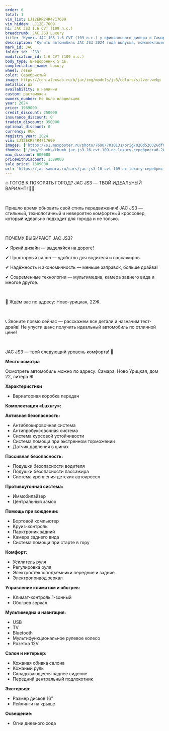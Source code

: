 ```yaml
---
order: 6
total: 1
vin_list: LJ12EKR24R4717609
vin_hidden: LJ12E-7609
h1: JAC JS3 1.6 CVT (109 л.с.)
breadcrumb: JAC JS3 Luxury
title: 'Купить JAC JS3 1.6 CVT (109 л.с.) у официального дилера в Самаре'
description: 'Купить автомобиль JAC JS3 2024 года выпуска, комплектация Luxury, цвет - Серебристый, двигатель - 1.6 CVT (109 л.с.) у официального дилера в г. Самара. Стоимость данного автомобиля JAC JS3 – 1389000'
mark_id: JAC
folder_id: 'JS3'
modification_id: 1.6 CVT (109 л.с.)
body_type: Внедорожник 5 дв.
complectation_name: Luxury
wheel: левый
color: Серебристый
image: https://cdn.alexsab.ru/b/jac/img/models/js3/colors/silver.webp
metallic: да
availability: в наличии
custom: растаможен
owners_number: Не было владельцев
year: 2024
price: 1989000
credit_discount: 250000
insurance_discount: 0
tradein_discount: 350000
optional_discount: 0
currency: RUR
registry_year: 2024
vin: LJ12EKR24R4717609
images: ['https://s1.maxposter.ru/photo/7690/7018131/orig/020d520326df0498eceda733894247a6.jpg?sid=14&148e7f367a337739a455c00a565caca1', 'https://s1.maxposter.ru/photo/7690/7018131/orig/8a5ee6b358ade1c0073ce3cb9c16edd0.jpg?sid=14&148e7f367a337739a455c00a565caca1', 'https://s1.maxposter.ru/photo/7690/7018131/orig/0b1925607f501b842f7de2318a519153.jpg?sid=14&148e7f367a337739a455c00a565caca1', 'https://s1.maxposter.ru/photo/7690/7018131/orig/5ec6ca6ff5479e83d41f1c9b5d495b71.jpg?sid=14&148e7f367a337739a455c00a565caca1', 'https://s1.maxposter.ru/photo/7690/7018131/orig/c21cdae5cb01d848fddfd27c24a030ef.jpg?sid=14&148e7f367a337739a455c00a565caca1', 'https://s1.maxposter.ru/photo/7690/7018131/orig/4a38460b707c0b9af0dbd644df7eebd7.jpg?sid=14&148e7f367a337739a455c00a565caca1', 'https://s1.maxposter.ru/photo/7690/7018131/orig/5ce8ecf16c979c1928e6892b9e4cbfa7.jpg?sid=14&148e7f367a337739a455c00a565caca1', 'https://s1.maxposter.ru/photo/7690/7018131/orig/123baf0b100f63e04535082f56e3dcea.jpg?sid=14&148e7f367a337739a455c00a565caca1', 'https://s1.maxposter.ru/photo/7690/7018131/orig/5578f0bdf0b209e4f030643f3a04865d.jpg?sid=14&148e7f367a337739a455c00a565caca1', 'https://s1.maxposter.ru/photo/7690/7018131/orig/ccfcedd16850775b1b6a84012b73df73.jpg?sid=14&148e7f367a337739a455c00a565caca1', 'https://s1.maxposter.ru/photo/7690/7018131/orig/93e686893875bf66c735ba27facbc31d.jpg?sid=14&148e7f367a337739a455c00a565caca1', 'https://s1.maxposter.ru/photo/7690/7018131/orig/042593e7347b72a9149bb2ce5d2c0bae.jpg?sid=14&148e7f367a337739a455c00a565caca1', 'https://s1.maxposter.ru/photo/7690/7018131/orig/9792159cfd4959ff9009c061afcb746d.jpg?sid=14&148e7f367a337739a455c00a565caca1', 'https://s1.maxposter.ru/photo/7690/7018131/orig/87ee914f5104beb9efdcb49a7dd952ac.jpg?sid=14&148e7f367a337739a455c00a565caca1', 'https://s1.maxposter.ru/photo/7690/7018131/orig/e5943c341814587cc1613702ddc93410.jpg?sid=14&148e7f367a337739a455c00a565caca1', 'https://s1.maxposter.ru/photo/7690/7018131/orig/5271f2c896a77b5f6c3ce8e71a379b90.jpg?sid=14&148e7f367a337739a455c00a565caca1', 'https://s1.maxposter.ru/photo/7690/7018131/orig/0016af2e552b22328eb0977e3aeafcba.jpg?sid=14&148e7f367a337739a455c00a565caca1', 'https://s1.maxposter.ru/photo/7690/7018131/orig/78999cd0fa823a152f32dd6b1db29c63.jpg?sid=14&148e7f367a337739a455c00a565caca1', 'https://s1.maxposter.ru/photo/7690/7018131/orig/843fbb53ae9dfcb3a3dc945d76f2f108.jpg?sid=14&148e7f367a337739a455c00a565caca1', 'https://s1.maxposter.ru/photo/7690/7018131/orig/7c81b7a9dec71d185fbdde818eb34033.jpg?sid=14&148e7f367a337739a455c00a565caca1', 'https://s1.maxposter.ru/photo/7690/7018131/orig/948b4735e238ed985a4b874f43e88f66.jpg?sid=14&148e7f367a337739a455c00a565caca1', 'https://s1.maxposter.ru/photo/7690/7018131/orig/50b26ee2fbe4467be7810bb73e4b961f.jpg?sid=14&148e7f367a337739a455c00a565caca1', 'https://s1.maxposter.ru/photo/7690/7018131/orig/ee7d4e16acb10440351fd6359637fcc6.jpg?sid=14&148e7f367a337739a455c00a565caca1', 'https://s1.maxposter.ru/photo/7690/7018131/orig/2a2cffa1ae3259091edaad798a2b09e1.jpg?sid=14&148e7f367a337739a455c00a565caca1', 'https://s1.maxposter.ru/photo/7690/7018131/orig/34e0befeac64cd0d80e726e123d83589.jpg?sid=14&148e7f367a337739a455c00a565caca1', 'https://s1.maxposter.ru/photo/7690/7018131/orig/ad3364237b0a004cb4398fa9d961606e.jpg?sid=14&148e7f367a337739a455c00a565caca1', 'https://s1.maxposter.ru/photo/7690/7018131/orig/2f822837dc9f1eb722ab96f48c6245a2.jpg?sid=14&148e7f367a337739a455c00a565caca1', 'https://s1.maxposter.ru/photo/7690/7018131/orig/6cc65de77d86bae57cef70b861260630.jpg?sid=14&148e7f367a337739a455c00a565caca1']
thumbs: ['/img/thumbs/thumb_jac-js3-16-cvt-109-лс-luxury-серебристый-2024_247a6_0.webp', '/img/thumbs/thumb_jac-js3-16-cvt-109-лс-luxury-серебристый-2024_6edd0_1.webp', '/img/thumbs/thumb_jac-js3-16-cvt-109-лс-luxury-серебристый-2024_19153_2.webp', '/img/thumbs/thumb_jac-js3-16-cvt-109-лс-luxury-серебристый-2024_95b71_3.webp', '/img/thumbs/thumb_jac-js3-16-cvt-109-лс-luxury-серебристый-2024_030ef_4.webp']
max_discount: 600000
priceWithDiscount: 1389000
sale_price: 1389000
url: 'https://jac-samara.ru/cars/jac-js3-16-cvt-109-лс-luxury-серебристый-2024/'
---
```

<p>
 <p>
  🔥 ГОТОВ К ПОКОРЯТЬ ГОРОД? JAC JS3 — ТВОЙ ИДЕАЛЬНЫЙ ВАРИАНТ! 🚗💨
  <br/>
 </p>
 <br/>
 <p>
  Пришло время обновить свой стиль передвижения! JAC JS3 — стильный, технологичный и невероятно комфортный кроссовер, который идеально подходит для города и не только.
  <br/>
 </p>
 <br/>
 <p>
  ПОЧЕМУ ВЫБИРАЮТ JAC JS3?
  <br/>
 </p>
 <p>
  ✔ Яркий дизайн — выделяйся на дороге!
  <br/>
 </p>
 <p>
  ✔ Просторный салон — удобство для водителя и пассажиров.
  <br/>
 </p>
 <p>
  ✔ Надёжность и экономичность — меньше заправок, больше драйва!
  <br/>
 </p>
 <p>
  ✔ Современные технологии — мультимедиа, камера заднего вида и многое другое.
  <br/>
 </p>
 <br/>
 <p>
  📍 Ждём вас по адресу: Ново-урицкая, 22Ж.
  <br/>
 </p>
 <br/>
 <p>
  📞 Звоните прямо сейчас — расскажем все детали и назначим тест-драйв! Не упусти шанс получить идеальный автомобиль по отличной цене!
  <br/>
 </p>
 <br/>
 <p>
  JAC JS3 — твой следующий уровень комфорта! 🚀
 </p>
 <p>
  <strong>
   Место осмотра
  </strong>
 </p>
 <p>
  Осмотреть автомобиль можно по адресу: Самара, Ново Урицкая, дом 22, литера Ж
 </p>
 <p>
  <strong>
   Характеристики
  </strong>
 </p>
 <ul>
  <li>
   Вариаторная коробка передач
  </li>
 </ul>
 <p>
  <strong>
   Комплектация «Luxury»:
  </strong>
 </p>
 <p>
  <strong>
   Активная безопасность:
  </strong>
 </p>
 <ul>
  <li>
   Антиблокировочная система
  </li>
  <li>
   Антипробуксовочная система
  </li>
  <li>
   Система курсовой устойчивости
  </li>
  <li>
   Система помощи при экстренном торможении
  </li>
  <li>
   Датчик давления в шинах
  </li>
 </ul>
 <p>
  <strong>
   Пассивная безопасность:
  </strong>
 </p>
 <ul>
  <li>
   Подушки безопасности водителя
  </li>
  <li>
   Подушки безопасности пассажира
  </li>
  <li>
   Система крепления детских автокресел
  </li>
 </ul>
 <p>
  <strong>
   Противоугонная система:
  </strong>
 </p>
 <ul>
  <li>
   Иммобилайзер
  </li>
  <li>
   Центральный замок
  </li>
 </ul>
 <p>
  <strong>
   Помощь при вождении:
  </strong>
 </p>
 <ul>
  <li>
   Бортовой компьютер
  </li>
  <li>
   Круиз-контроль
  </li>
  <li>
   Парктроник задний
  </li>
  <li>
   Камера заднего вида
  </li>
  <li>
   Система помощи при старте в гору
  </li>
 </ul>
 <p>
  <strong>
   Комфорт:
  </strong>
 </p>
 <ul>
  <li>
   Усилитель руля
  </li>
  <li>
   Регулировка руля
  </li>
  <li>
   Электростеклоподъемники передние и задние
  </li>
  <li>
   Электропривод зеркал
  </li>
 </ul>
 <p>
  <strong>
   Управление климатом и обогрев:
  </strong>
 </p>
 <ul>
  <li>
   Климат-контроль 1-зонный
  </li>
  <li>
   Обогрев зеркал
  </li>
 </ul>
 <p>
  <strong>
   Мультимедиа и навигация:
  </strong>
 </p>
 <ul>
  <li>
   USB
  </li>
  <li>
   TV
  </li>
  <li>
   Bluetooth
  </li>
  <li>
   Мультифункциональное рулевое колесо
  </li>
  <li>
   Розетка 12V
  </li>
 </ul>
 <p>
  <strong>
   Салон и интерьер:
  </strong>
 </p>
 <ul>
  <li>
   Кожаная обивка салона
  </li>
  <li>
   Кожаный руль
  </li>
  <li>
   Складывающееся заднее сидение
  </li>
  <li>
   Передний центральный подлокотник
  </li>
 </ul>
 <p>
  <strong>
   Экстерьер:
  </strong>
 </p>
 <ul>
  <li>
   Размер дисков 16″
  </li>
  <li>
   Рейлинги на крыше
  </li>
 </ul>
 <p>
  <strong>
   Освещение:
  </strong>
 </p>
 <ul>
  <li>
   Огни дневного хода
  </li>
 </ul>
</p>
